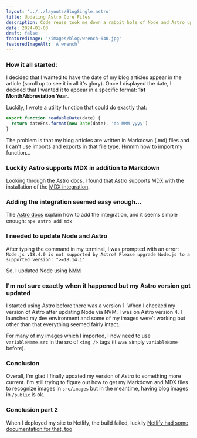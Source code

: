 ```yaml
---
layout: '../../layouts/BlogSingle.astro'
title: Updating Astro Core Files
description: Code reuse took me down a rabbit hole of Node and Astro updates
date: 2024-01-03
draft: false
featuredImage: '/images/blog/wrench-640.jpg'
featuredImageAlt: 'A wrench'
---
```


### How it all started:

I decided that I wanted to have the date of my blog articles appear in the article (scroll up to see it in all it's glory). Once I displayed the date, I decided that I wanted it to appear in a specific format: **1st MonthAbbreviation Year**.

Luckily, I wrote a utility function that could do exactly that:

```js
export function readableDate(date) {
  return dateFns.format(new Date(date), 'do MMM yyyy')
}
```

The problem is that my blog articles are written in Markdown (.md) files and I can't use imports and exports in that file type. Hmmm how to import my function...

### Luckily Astro supports MDX in addition to Markdown

Looking through the Astro docs, I found that Astro supports MDX with the installation of the [MDX integration](https://docs.astro.build/en/guides/markdown-content/).

### Adding the integration seemed easy enough...

The [Astro docs](https://docs.astro.build/en/guides/integrations-guide/mdx/) explain how to add the integration, and it seems simple enough: `npx astro add mdx`

### I needed to update Node and Astro

After typing the command in my terminal, I was prompted with an error: `Node.js v18.4.0 is not supported by Astro! Please upgrade Node.js to a supported version: ">=18.14.1"`

So, I updated Node using [NVM](https://github.com/nvm-sh/nvm/blob/master/README.md)

### I'm not sure exactly when it happened but my Astro version got updated

I started using Astro before there was a version 1. When I checked my version of Astro after updating Node via NVM, I was on Astro version 4. I launched my dev environment and some of my images were't working but other than that everything seemed fairly intact.

For many of my images which I imported, I now need to use `variableName.src` in the src of `<img />` tags (it was simply `variableName` before).

### Conclusion

Overall, I'm glad I finally updated my version of Astro to something more current. I'm still trying to figure out how to get my Markdown and MDX files to recognize images in `src/images` but in the meantime, having blog images in `/public` is ok.

### Conclusion part 2

When I deployed my site to Netlify, the build failed, luckily [Netlify had some documentation for that, too](https://docs.netlify.com/configure-builds/manage-dependencies/)
